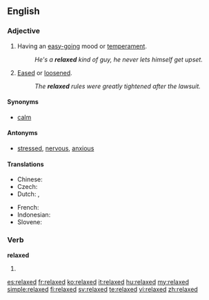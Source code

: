 ==English==

===Adjective===
{{en-adj}}

# Having an [[easy-going]] mood or [[temperament]].
#: ''He's a '''relaxed''' kind of guy, he never lets himself get upset.''
# [[eased|Eased]] or [[loosened]].
#: ''The '''relaxed''' rules were greatly tightened after the lawsuit.''

====Synonyms====
* [[calm]]

====Antonyms====
* [[stressed]], [[nervous]], [[anxious]]

====Translations====
{{trans-top|having an easy-going mood}}
* Chinese: {{zh-tsp|輕鬆|轻松|qīngsōng}} 
* Czech: {{t-|cs|uvolněný|m}}
* Dutch: {{t+|nl|rustig}}, {{t+|nl|kalm}}
{{trans-mid}}
* French: {{t+|fr|détendu|m}}
* Indonesian: {{t+|id|santai|xs=Indonesian}}
* Slovene: {{t|sl|sproščen}}
{{trans-bottom}}

===Verb===
'''relaxed'''

# {{past of|relax}}

[[es:relaxed]]
[[fr:relaxed]]
[[ko:relaxed]]
[[it:relaxed]]
[[hu:relaxed]]
[[my:relaxed]]
[[simple:relaxed]]
[[fi:relaxed]]
[[sv:relaxed]]
[[te:relaxed]]
[[vi:relaxed]]
[[zh:relaxed]]